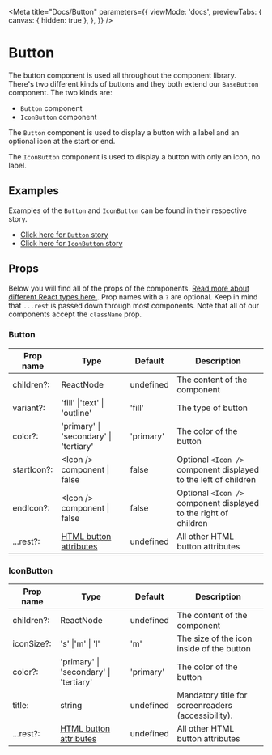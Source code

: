 
<Meta
  title="Docs/Button"
  parameters={{
    viewMode: 'docs',
    previewTabs: {
      canvas: { hidden: true },
    },
  }}
/>

# Button

The button component is used all throughout the component library. There's two different kinds of buttons and they both extend our `BaseButton` component. The two kinds are:

- `Button` component
- `IconButton` component

The `Button` component is used to display a button with a label and an optional icon at the start or end.

The `IconButton` component is used to display a button with only an icon, no label.

## Examples

Examples of the `Button` and `IconButton` can be found in their respective story.

- [Click here for `Button` story](/docs/stories-ui-button--filled-button)
- [Click here for `IconButton` story](/docs/stories-ui-iconbutton--button)

## Props

Below you will find all of the props of the components. [Read more about different React types here.](https://react-typescript-cheatsheet.netlify.app/docs/advanced/types_react_api/#typesreact).
Prop names with a `?` are optional. Keep in mind that `...rest` is passed down through most components. Note that all of our components accept the `className` prop.

### Button

| Prop name   | Type                                                                                                  | Default   | Description                                                      |
| ----------- | ----------------------------------------------------------------------------------------------------- | --------- | ---------------------------------------------------------------- |
| children?:  | ReactNode                                                                                             | undefined | The content of the component                                     |
| variant?:   | 'fill' \|'text' \| 'outline'                                                                          | 'fill'    | The type of button                                               |
| color?:     | 'primary' \| 'secondary' \| 'tertiary'                                                                | 'primary' | The color of the button                                          |
| startIcon?: | &lt;Icon /> component \| false                                                                        | false     | Optional `<Icon />` component displayed to the left of children  |
| endIcon?:   | &lt;Icon /> component \| false                                                                        | false     | Optional `<Icon />` component displayed to the right of children |
| ...rest?:   | [HTML button attributes](https://developer.mozilla.org/en-US/docs/Web/HTML/Element/button#attributes) | undefined | All other HTML button attributes                                 |

### IconButton

| Prop name  | Type                                                                                                  | Default   | Description                                        |
| ---------- | ----------------------------------------------------------------------------------------------------- | --------- | -------------------------------------------------- |
| children?: | ReactNode                                                                                             | undefined | The content of the component                       |
| iconSize?: | 's' \|'m' \| 'l'                                                                                      | 'm'       | The size of the icon inside of the button          |
| color?:    | 'primary' \| 'secondary' \| 'tertiary'                                                                | 'primary' | The color of the button                            |
| title:     | string                                                                                                | undefined | Mandatory title for screenreaders (accessibility). |
| ...rest?:  | [HTML button attributes](https://developer.mozilla.org/en-US/docs/Web/HTML/Element/button#attributes) | undefined | All other HTML button attributes                   |
